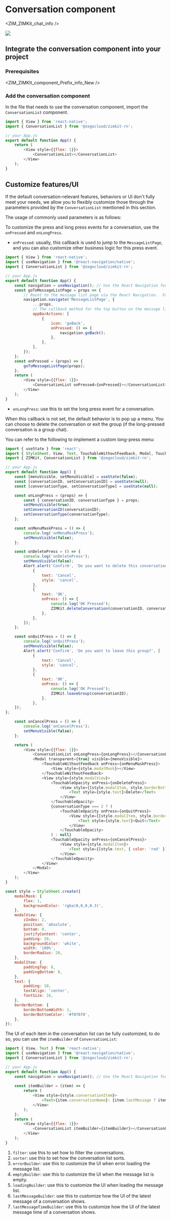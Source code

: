 # Conversation component


<ZIM_ZIMKit_chat_info />

<Frame width="200" height="auto" caption="">
    <img src="https://storage.zego.im/sdk-doc/Pics/ZIMKit/IOS/swift/conversation_demo.gif" />
</Frame>

## Integrate the conversation component into your project

### Prerequisites


<ZIM_ZIMKIt_component_Prefix_info_New />

### Add the conversation component

In the file that needs to use the conversation component, import the `ConversationList` component.

```javascript
import { View } from 'react-native';
import { ConversationList } from '@zegocloud/zimkit-rn';

// your App.js
export default function App() {
    return (
        <View style={{flex: 1}}>
            <ConversationList></ConversationList>
        </View>
    );
}
```

## Customize features/UI

If the default conversation-relevant features, behaviors or UI don't fully meet your needs, we allow you to flexibly customize those through the parameters provided by the `ConversationList` mentioned in this section. 

The usage of commonly used parameters is as follows:

<Accordion title="1. Custom press and long press events" defaultOpen="false">

To customize the press and long press events for a conversation, use the `onPressed` and `onLongPress`.

- `onPressed`: usually, this callback is used to jump to the `MessageListPage`, and you can also customize other business logic for this press event.

```javascript
import { View } from 'react-native';
import { useNavigation } from '@react-navigation/native';
import { ConversationList } from '@zegocloud/zimkit-rn';

// your App.js
export default function App() {
    const navigation = useNavigation(); // Use the React Navigation for page routing.
    const goToMessageListPage = props => {
        // Rount to the message list page via the React Navigation.  For more, refer to: https://reactnavigation.org/
        navigation.navigate('MessageListPage', {
            ...props,
            // The callback method for the top button on the message list page.
            appBarActions: [
                {
                    icon: 'goBack',
                    onPressed: () => {
                        navigation.goBack();
                    },
                },
            ],
        });
    };
    const onPressed = (props) => {
        goToMessageListPage(props);
    };
    return (
        <View style={{flex: 1}}>
            <ConversationList onPressed={onPressed}></ConversationList>
        </View>
    );
}
```

- `onLongPress`: use this to set the long press event for a conversation.

When this callback is not set, the default behavior is to pop up a menu. You can choose to delete the conversation or exit the group (if the long-pressed conversation is a group chat). 

You can refer to the following to implement a custom long-press menu:

```javascript
import { useState } from 'react';
import { StyleSheet, View, Text, TouchableWithoutFeedback, Modal, TouchableOpacity, Alert } from 'react-native';
import { ZIMKit, ConversationList } from '@zegocloud/zimkit-rn';

// your App.js
export default function App() {
    const [menuVisible, setMenuVisible] = useState(false);
    const [conversationID, setConversationID] = useState(null);
    const [conversationType, setConversationType] = useState(null);

    const onLongPress = (props) => {
        const { conversationID, conversationType } = props;
        setMenuVisible(true);
        setConversationID(conversationID);
        setConversationType(conversationType);
    };

    const onMenuMaskPress = () => {
        console.log('onMenuMaskPress');
        setMenuVisible(false);
    };

    const onDeletePress = () => {
        console.log('onDeletePress');
        setMenuVisible(false);
        Alert.alert('Confirm', 'Do you want to delete this conversation?', [
            {
                text: 'Cancel',
                style: 'cancel',
            },
            {
                text: 'OK',
                onPress: () => {
                    console.log('OK Pressed');
                    ZIMKit.deleteConversation(conversationID, conversationType);
                },
            },
        ]);
    };

    const onQuitPress = () => {
        console.log('onQuitPress');
        setMenuVisible(false);
        Alert.alert('Confirm', 'Do you want to leave this group?', [
            {
                text: 'Cancel',
                style: 'cancel',
            },
            {
                text: 'OK',
                onPress: () => {
                    console.log('OK Pressed');
                    ZIMKit.leaveGroup(conversationID);
                },
            },
    ]);
};

    const onCancelPress = () => {
        console.log('onCancelPress');
        setMenuVisible(false);
    };

    return (
        <View style={{flex: 1}}>
            <ConversationList onLongPress={onLongPress}></ConversationList>
            <Modal transparent={true} visible={menuVisible}>
                <TouchableWithoutFeedback onPress={onMenuMaskPress}>
                    <View style={style.modalMask}></View>
                </TouchableWithoutFeedback>
                <View style={style.modalView}>
                    <TouchableOpacity onPress={onDeletePress}>
                        <View style={[style.modalItem, style.borderBottom]}>
                            <Text style={style.text}>Delete</Text>
                        </View>
                    </TouchableOpacity>
                    {conversationType === 2 ? (
                        <TouchableOpacity onPress={onQuitPress}>
                            <View style={[style.modalItem, style.borderBottom]}>
                                <Text style={style.text}>Quit</Text>
                            </View>
                        </TouchableOpacity>
                    ) : null}
                    <TouchableOpacity onPress={onCancelPress}>
                        <View style={style.modalItem}>
                            <Text style={[style.text, { color: 'red' }]}>Cancel</Text>
                        </View>
                    </TouchableOpacity>
                </View>
            </Modal>
        </View>
    );
}

const style = StyleSheet.create({
    modalMask: {
        flex: 1,
        backgroundColor: 'rgba(0,0,0,0.3)',
    },
    modalView: {
        zIndex: 2,
        position: 'absolute',
        bottom: 0,
        justifyContent: 'center',
        padding: 20,
        backgroundColor: 'white',
        width: '100%',
        borderRadius: 20,
    },
    modalItem: {
        paddingTop: 8,
        paddingBottom: 8,
    },
    text: {
        padding: 10,
        textAlign: 'center',
        fontSize: 16,
    },
    borderBottom: {
        borderBottomWidth: 1,
        borderBottomColor: '#f8f8f8',
    },
});
```

</Accordion>

<Accordion title="2. Custom conversation list UI" defaultOpen="false">

The UI of each item in the conversation list can be fully customized, to do so, you can use the `itemBuilder` of `ConversationList`:

```javascript
import { View, Text } from 'react-native';
import { useNavigation } from '@react-navigation/native';
import { ConversationList } from '@zegocloud/zimkit-rn';

// your App.js
export default function App() {
    const navigation = useNavigation(); // Use the React Navigation for page routing.
    
    const itemBuilder = (item) => {
        return (
            <View style={style.conversationItem}>
                <Text>{item.conversationName}: {item.lastMessage ? item.lastMessage.message : ''}</Text>
            </View>
        );
    };
    return (
        <View style={{flex: 1}}>
            <ConversationList itemBuilder={itemBuilder}></ConversationList>
        </View>
    );
}
```

</Accordion>

<Accordion title="Click to see the list of other interfaces" defaultOpen="false">

1. `filter`: use this to set how to filter the conversations.
2. `sorter`: use this to set how the conversation list sorts.
3. `errorBuilder`: use this to customize the UI when error loading the message list.
4. `emptyBuilder`: use this to customize the UI when the message list is empty.
5. `loadingBuilder`: use this to customize the UI when loading the message list.
6. `lastMessageBuilder`: use this to customize how the UI of the latest message of a conversation shows. 
7. `lastMessageTimeBuilder`: use this to customize how the UI of the latest message time of a conversation shows.

</Accordion>
